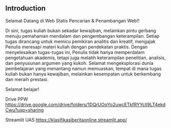 ## Introduction {.unnumbered}

Selamat Datang di Web Statis Pencarian & Penambangan Web!!

Di sini, tugas kuliah bukan sekadar kewajiban, melainkan pintu gerbang menuju pemahaman mendalam dan pengembangan keterampilan. Setiap tugas dirancang untuk memicu pemikiran analitis dan kreatif, mengajak Penulis meresapi materi kuliah dengan pendekatan praktis. Dengan menyelesaikan tugas-tugas ini, Penulis tidak hanya memperdalam pengetahuan akademis, tetapi juga melatih keterampilan penelitian, analisis, dan penyusunan argumen yang kokoh. Selamat mengeksplorasi dunia pembelajaran yang menantang namun memuaskan, tempat di mana tugas kuliah bukan hanya kewajiban, melainkan kesempatan untuk berkembang dan meraih prestasi.

Selamat belajar!

Drive PPW <https://drive.google.com/drive/folders/1DQrUOqYo2uwcETkfRYYcIl9LT4ekdCwu?usp=sharing>

Streamlit UAS <https://klasifikasiberitaonline.streamlit.app/>



\mainmatter